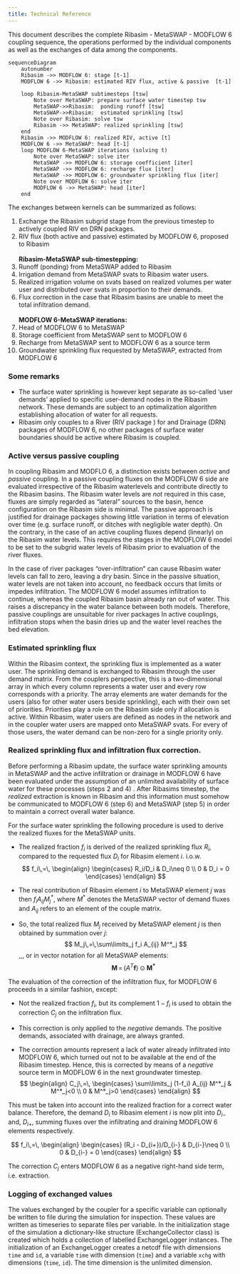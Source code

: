 ```yaml
---
title: Technical Reference
---
```


This document describes the complete Ribasim - MetaSWAP - MODFLOW 6 coupling sequence,
the operations performed by the individual components as well as the exchanges of data among the components.

```mermaid
sequenceDiagram
    autonumber
    Ribasim ->> MODFLOW 6: stage [t-1]
    MODFLOW 6 ->> Ribasim: estimated RIV flux, active & passive  [t-1]

    loop Ribasim-MetaSWAP subtimesteps [tsw]
        Note over MetaSWAP: prepare surface water timestep tsw
        MetaSWAP->>Ribasim:  ponding runoff [tsw]
        MetaSWAP->>Ribasim:  estimated sprinkling [tsw]
        Note over Ribasim: solve tsw
        Ribasim ->> MetaSWAP: realized sprinkling [tsw]
    end
    Ribasim ->> MODFLOW 6: realized RIV, active [t]
    MODFLOW 6 ->> MetaSWAP: head [t-1] 
    loop MODFLOW 6-MetaSWAP iterations (solving t)
        Note over MetaSWAP: solve iter
        MetaSWAP ->> MODFLOW 6: storage coefficient [iter]
        MetaSWAP ->> MODFLOW 6: recharge flux [iter]
        MetaSWAP ->> MODFLOW 6: groundwater sprinkling flux [iter]
        Note over MODFLOW 6: solve iter
        MODFLOW 6 ->> MetaSWAP: head [iter] 
    end

```

The exchanges between kernels can be summarized as follows:
<ol>
<li value=1> 
Exchange the Ribasim subgrid stage from the previous timestep to actively coupled RIV en DRN packages.
</li>
<li value=2> RIV flux (both active and passive) estimated by MODFLOW 6, proposed to Ribasim</li>
<br>
<b>Ribasim-MetaSWAP sub-timestepping:</b>
<li value=3> Runoff (ponding) from MetaSWAP added to Ribasim</li>
<li value=4> Irrigation demand from MetaSWAP svats to Ribasim water users.</li>
<li value=5> Realized irrigation volume on svats based on realized volumes per water user and 
distributed over svats in proportion to their demands.</li>
<li value=6> Flux correction in the case that Ribasim basins are unable to meet the total infiltration demand. </li>
<br>
<b>MODFLOW 6-MetaSWAP iterations:</b>
<li value=7> Head of MODFLOW 6 to MetaSWAP</li>
<li value=8> Storage coefficient from MetaSWAP sent to MODFLOW 6</li>
<li value=9> Recharge from MetaSWAP sent to MODFLOW 6 as a source term</li>
<li value=10> Groundwater sprinkling flux requested by MetaSWAP, extracted from MODFLOW 6</li>
</ol>

### Some remarks
* The surface water sprinkling is however kept separate as so-called 'user demands' applied to specific user-demand nodes in the Ribasim network. 
These demands are subject to an optimalization algorithm establishing allocation of water for all requests.
* Ribasim only couples to a River (RIV package ) for and Drainage (DRN) packages of
  MODFLOW 6, no other packages of surface water boundaries should be active where Ribasim is coupled.
  

### Active versus passive coupling
In coupling Ribasim and MODFLO 6, a distinction exists between *active* and *passive* coupling.
In a passive coupling fluxes on the MODFLOW 6 side are evaluated irrespective of the Ribasim waterlevels 
and contribute directly to the Ribasim basins. 
The Ribasim water levels are *not* required in this case, fluxes are simply regarded as "lateral" sources to the basin,
hence configuration on the Ribasim side is minimal.
The passive approach is justified for drainage packages showing little variation in terms of elevation over time (e.g. surface runoff, or ditches with negligible water depth).
On the contrary, in the case of an active coupling fluxes depend (linearly) on the Ribasim water levels.
This requires the stages in the MODFLOW 6 model to be set to the subgrid water levels of Ribasim prior to evaluation of the river fluxes.

In the case of river packages "over-infiltration" can cause Ribasim water levels can fall to zero, leaving a dry basin.
Since in the passive situation, water levels are not taken into account, no feedback occurs that limits or impedes infiltration.
The MODFLOW 6 model assumes infiltration to continue, whereas the coupled Ribasim basin already ran out of water. This raises a
discrepancy in the water balance between both models. Therefore, passive couplings are unsuitable for river packages
In active couplings, infiltration stops when the basin dries up and the water level reaches the bed elevation.

### Estimated sprinkling flux
Within the Ribasim context, the sprinkling flux is implemented as a water user. 
The sprinkling demand is exchanged to Ribasim through the user demand matrix. 
From the couplers perspective, this is a two-dimensional array in which every column represents a water user
and every row corresponds with a priority. The array elements are water demands for the users 
(also for other water users beside sprinkling), each with their own set of priorities. 
Priorities play a role on the Ribasim side only if allocation is active. 
Within Ribasim, water users are defined as nodes in the network and in the coupler water users are mapped onto MetaSWAP svats.
For every of those users, the water demand can be non-zero for a single priority only. 

### Realized sprinkling flux and infiltration flux correction.
Before performing a Ribasim update, the surface water sprinkling amounts in MetaSWAP and the active infiltration or drainage in 
MODFLOW 6 have been evaluated under the assumption of an unlimited availability of surface water for these processes (steps 2 and 4)    .
After Ribasims timestep, the *realized* extraction is known in Ribasim and this information must somehow be communicated to MODFLOW 6 (step 6) and MetaSWAP (step 5) in order to maintain a correct overall water balance.

For the surface water sprinkling the following procedure is used to derive the realized fluxes for the MetaSWAP units.

* The realized fraction $f_i$ is derived of the realized sprinkling flux $R_i$, compared to the requested flux $D_i$ for Ribasim element $i$.
i.o.w.
$$
f_i\,=\,
\begin{align}
\begin{cases}
    R_i/D_i & D_i\neq 0 \\
    0 & D_i = 0
\end{cases}
\end{align}
$$

* The real contribution of Ribasim element $i$ to MetaSWAP element $j$ was then $f_i A_{ij} M^*_j$, where $M^*$ denotes the MetaSWAP vector of demand fluxes and $A_{ij}$ refers to an element of the couple matrix.

* So, the total realized flux $M_j$ received by MetaSWAP element $j$ is then obtained by summation over $j$: 
$$
M_j\,=\,\sum\limits_j f_i A_{ij} M^*_j 
$$\,\,,
or in vector notation for all MetaSWAP elements:
$$
\hspace{1cm}
\mathbf{M}\,=\,(A^T\mathbf{f})\odot\mathbf{M^*}
$$

The evaluation of the correction of the infiltration flux, for MODFLOW 6 proceeds in a similar fashion, except:

* Not the realized fraction $f_i$, but its complement $1-f_i$ is used to obtain the correction $C_j$ on the infiltration flux. 

* This correction is only applied to the *negative* demands. The positive demands, associated with drainage, are always granted.

* The correction amounts represent a lack of water already infiltrated into MODFLOW 6, which turned out not to be available at the end of the Ribasim timestep. Hence, this is corrected by means of a *negative* source term in MODFLOW 6 in the next groundwater timestep.
$$
\begin{align}
C_j\,=\,
\begin{cases}
\sum\limits_j (1-f_i) A_{ij} M^*_j  & M^*_j<0 \\
0 & M^*_j>0
\end{cases}
\end{align}
$$

This must be taken into account into the realized fraction for a correct water balance.
Therefore, the demand $D_i$ to Ribasim element $i$ is now plit into $D_{i-}$ and, $D_{i+}$, 
summing fluxes over the infiltrating and draining MODFLOW 6 elements respectively.  

$$
f_i\,=\,
\begin{align}
\begin{cases}
    (R_i - D_{i+})/D_{i-} & D_{i-}\neq 0 \\
    0 & D_{i-} = 0
\end{cases}
\end{align}
$$

The correction $C_j$ enters MODFLOW 6 as a negative right-hand side term, i.e. extraction.


### Logging of exchanged values
The values exchanged by the coupler for a specific variable can optionally be written to file during the simulation for inspection.
These values are written as timeseries to separate files per variable.
In the initialization stage of the simulation a dictionary-like structure (ExchangeCollector class) is created which holds
a collection of labelled ExchangeLogger instances. 
The initialization of an ExchangeLogger creates a netcdf file with dimensions `time` and `id`, a variable `time` with dimension (`time`)
and a variable `xchg` with dimensions (`time`, `id`). The time dimension is the unlimited dimension.



